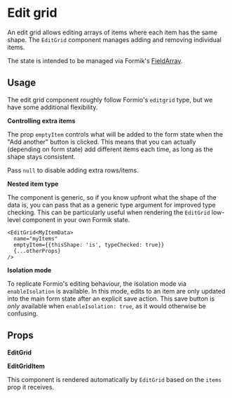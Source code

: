 

<Meta of={EditGridStories} />

# Edit grid

An edit grid allows editing arrays of items where each item has the same shape. The `EditGrid`
component manages adding and removing individual items.

The state is intended to be managed via Formik's
[FieldArray](https://formik.org/docs/api/fieldarray).

<Canvas of={EditGridStories.Default} />

## Usage

The edit grid component roughly follow Formio's `editgrid` type, but we have some additional
flexibility.

**Controlling extra items**

The prop `emptyItem` controls what will be added to the form state when the "Add another" button is
clicked. This means that you can actually (depending on form state) add different items each time,
as long as the shape stays consistent.

Pass `null` to disable adding extra rows/items.

<Canvas of={EditGridStories.WithoutAddButton} />

**Nested item type**

The component is generic, so if you know upfront what the shape of the data is, you can pass that as
a generic type argument for improved type checking. This can be particularly useful when rendering
the `EditGrid` low-level component in your own Formik state.

```tsx
<EditGrid<MyItemData>
  name="myItems"
  emptyItem={{thisShape: 'is', typeChecked: true}}
  {...otherProps}
/>
```

**Isolation mode**

To replicate Formio's editing behaviour, the isolation mode via `enableIsolation` is available. In
this mode, edits to an item are only updated into the main form state after an explicit save action.
This save button is _only_ available when `enableIsolation: true`, as it would otherwise be
confusing.

<Canvas of={EditGridStories.WithIsolation} />

## Props

**EditGrid**

<ArgTypes of={EditGridStories} />

**EditGridItem**

This component is rendered automatically by `EditGrid` based on the `items` prop it receives.

<ArgTypes of={EditGridItemStories} />

